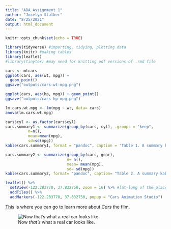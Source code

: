 ```yaml
---
title: "ADA Assignment 1"
author: "Jocelyn Stalker"
date: "8/25/2021"
output: html_document
---
```


```r
knitr::opts_chunk$set(echo = TRUE)

library(tidyverse) #importing, tidying, plotting data
library(knitr) #making tables
library(leaflet)
#library(tinytex) #may need for knitting pdf versions of .rmd file
```

``` r
cars <- mtcars
ggplot(cars, aes(wt, mpg)) +
  geom_point()
ggsave("outputs/cars-wt-mpg.png")

ggplot(cars, aes(hp, mpg)) + geom_point()
ggsave("outputs/cars-hp-mpg.png")

lm.cars.wt.mpg <- lm(mpg ~ wt, data= cars)
anova(lm.cars.wt.mpg)

cars$cyl <- as.factor(cars$cyl)
cars.summary1 <- summarize(group_by(cars, cyl), .groups = "keep",
          n=n(), 
          mean=mean(mpg), 
          sd=sd(mpg))
kable(cars.summary1, format = "pandoc", caption = 'Table 1. A summary kable displaying number, mean, and standard deviation of gas mileage for each of three cylinder options for cars.')

cars.summary2 <- summarize(group_by(cars, gear),
                           n= n(),
                           mean= mean(mpg),
                           sd= sd(mpg))
kable(cars.summary2, format= "pandoc", caption= "Table 2. A summary kable displaying the number, mean, and standard deviation of gas mileage for each of three gear options in cars.")

leaflet() %>%
  setView(-122.283770, 37.832750, zoom = 16) %>% #lat-long of the place of interest
  addTiles() %>%
  addMarkers(-122.283770, 37.832750, popup = "Cars Animation Studio")
```
[This](https://en.wikipedia.org/wiki/Cars_(film)) is where you can go to learn more about _Cars_ the film.


![Now _that's_ what a real car looks like.](https://prod-ripcut-delivery.disney-plus.net/v1/variant/disney/CA8A8E774188F15722005A4AED4FCBBF29858C547CB7613BA69EBB2E554485DD/scale?width=1200&aspectRatio=1.78&format=jpeg)